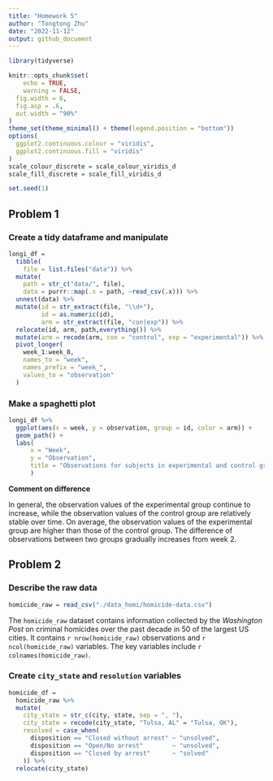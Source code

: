 ```yaml
---
title: "Homework 5"
author: "Tongtong Zhu"
date: "2022-11-12"
output: github_document
---
```


```r
library(tidyverse)

knitr::opts_chunk$set(
	echo = TRUE,
	warning = FALSE,
  fig.width = 6,
  fig.asp = .6,
  out.width = "90%"
)
theme_set(theme_minimal() + theme(legend.position = "bottom"))
options(
  ggplot2.continuous.colour = "viridis",
  ggplot2.continuous.fill = "viridis"
)
scale_colour_discrete = scale_colour_viridis_d
scale_fill_discrete = scale_fill_viridis_d

set.seed(1)
```


## Problem 1

### Create a tidy dataframe and manipulate

```r
longi_df =
  tibble(
    file = list.files("data")) %>% 
  mutate(
    path = str_c("data/", file),
    data = purrr::map(.x = path, ~read_csv(.x))) %>% 
  unnest(data) %>% 
  mutate(id = str_extract(file, "\\d+"),
         id = as.numeric(id),
         arm = str_extract(file, "con|exp")) %>% 
  relocate(id, arm, path,everything()) %>% 
  mutate(arm = recode(arm, con = "control", exp = "experimental")) %>% 
  pivot_longer(
    week_1:week_8,
    names_to = "week",
    names_prefix = "week_",
    values_to = "observation"
  )
```

### Make a spaghetti plot

```r
longi_df %>% 
  ggplot(aes(x = week, y = observation, group = id, color = arm)) +
  geom_path() +
  labs(
      x = "Week",
      y = "Observation",
      title = "Observations for subjects in experimental and control groups for each week"
      )
```

**Comment on difference**

In general, the observation values of the experimental group continue to increase, while the observation values of the control group are relatively stable over time. On average, the observation values of the experimental group are higher than those of the control group. The difference of observations between two groups gradually increases from week 2.

## Problem 2

### Describe the raw data

```r
homicide_raw = read_csv("./data_homi/homicide-data.csv")
```

The `homicide_raw` dataset contains information collected by the *Washington Post* on criminal homicides over the past decade in 50 of the largest US cities. It contains `r nrow(homicide_raw)` observations and `r ncol(homicide_raw)` variables. The key variables include `r colnames(homicide_raw)`.

### Create `city_state` and `resolution` variables 

```r
homicide_df =
  homicide_raw %>% 
  mutate(
    city_state = str_c(city, state, sep = ", "),
    city_state = recode(city_state, "Tulsa, AL" = "Tulsa, OK"),
    resolved = case_when(
      disposition == "Closed without arrest" ~ "unsolved",
      disposition == "Open/No arrest"        ~ "unsolved",
      disposition == "Closed by arrest"      ~ "solved"
    )) %>% 
  relocate(city_state)
      
```



